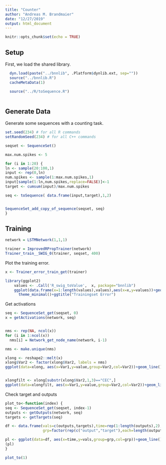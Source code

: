 ```yaml
---
title: "Counter"
author: "Andreas M. Brandmaier"
date: "12/27/2019"
output: html_document
---
```


```r
knitr::opts_chunk$set(echo = TRUE)
```


## Setup

First, we load the shared library.

```r


  dyn.load(paste("../bnnlib", .Platform$dynlib.ext, sep=""))
  source("../bnnlib.R")
  cacheMetaData(1)

  source("../R/toSequence.R")
  
```

## Generate Data

Generate some sequences with a counting task. 

```r
set.seed(234) # for all R commands
setRandomSeed(234) # for all C++ commands

seqset <- SequenceSet()

max.num.spikes <- 5

for (i in 1:20) {
ln <- sample(20:100,1)
input <- rep(0,ln)
num.spikes <- sample(1:max.num.spikes,1)
input[sample(1:ln,num.spikes,replace=FALSE)]<-1
target <- cumsum(input)/max.num.spikes

seq <- toSequence( data.frame(input,target),1,2)


SequenceSet_add_copy_of_sequence(seqset, seq)
}
```


## Training

```r

network = LSTMNetwork(1,1,1)

trainer = ImprovedRPropTrainer(network)
Trainer_train__SWIG_0(trainer, seqset, 400)


```

Plot the training error.

```r
x <- Trainer_error_train_get(trainer)

library(ggplot2)
	values <- .Call('R_swig_toValue',  x, package="bnnlib") 
	ggplot(data.frame(x=1:length(values),values),aes(x=x,y=values))+geom_line()+
	  theme_minimal()+ggtitle("Trainingset Error")
```

Get activations

```r
seq <- SequenceSet_get(seqset, 0)
x = getActivations(network, seq)


nms <- rep(NA, ncol(x))
for (i in 1:ncol(x))
  nms[i] = Network_get_node_name(network, i-1)

nms <- make.unique(nms)

xlong <- reshape2::melt(x)
xlong$Var2 <- factor(xlong$Var2, labels = nms)
ggplot(data=xlong, aes(x=Var1,y=value,group=Var2,col=Var2))+geom_line()


xlongfilt <- xlong[substr(xlong$Var2,1,3)=="CEC",]
ggplot(data=xlongfilt, aes(x=Var1,y=value,group=Var2,col=Var2))+geom_line()

```

Check target and outputs

```r
plot_to<-function(index) {
seq <- SequenceSet_get(seqset, index-1)
outputs <- getOutputs(network, seq)
targets <- getTargets(seq)

df <- data.frame(vals=c(outputs,targets),time=rep(1:length(outputs),2),
                 grp=factor(rep(c("output","target"),each=length(outputs))))

pl <- ggplot(data=df, aes(x=time,y=vals,group=grp,col=grp))+geom_line()
(pl)
}

plot_to(1)
```